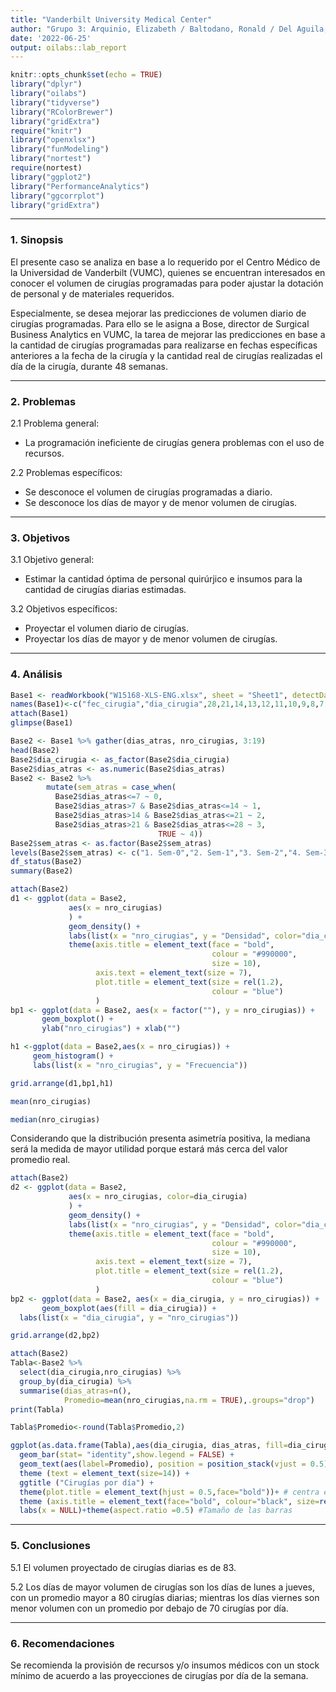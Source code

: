 ---
title: "Vanderbilt University Medical Center"
author: "Grupo 3: Arquinio, Elizabeth / Baltodano, Ronald / Del Aguila, Peter / Morales, Jacqueline"
date: '2022-06-25'
output: oilabs::lab_report
---

```{r setup, include=FALSE}
knitr::opts_chunk$set(echo = TRUE)
library("dplyr")
library("oilabs")
library("tidyverse")
library("RColorBrewer") 
library("gridExtra")  
require("knitr")
library("openxlsx")
library("funModeling")
library("nortest") 
require(nortest)
library("ggplot2")
library("PerformanceAnalytics")
library("ggcorrplot")
library("gridExtra") 

```

------------------------------------------------------------------------

### **1. Sinopsis** 

El presente caso se analiza en base a lo requerido por el Centro Médico de la Universidad de Vanderbilt (VUMC), quienes se encuentran interesados en conocer el volumen de cirugías programadas para poder ajustar la dotación de personal y de materiales requeridos.

Especialmente, se desea mejorar las predicciones de volumen diario de cirugías programadas. Para ello se le asigna a Bose, director de Surgical Business Analytics en VUMC, la tarea de mejorar las predicciones en base a la cantidad de cirugías programadas para realizarse en fechas específicas anteriores a la fecha de la cirugía y la cantidad real de cirugías realizadas el día de la cirugía, durante 48 semanas.

------------------------------------------------------------------------

### **2. Problemas** 

2.1 Problema general: 

- La programación ineficiente de cirugías genera problemas con el uso de recursos.
 
2.2 Problemas específicos:

- Se desconoce el volumen de cirugías programadas a diario.
- Se desconoce los días de mayor y de menor volumen de cirugías.

------------------------------------------------------------------------

### **3. Objetivos** 

3.1 Objetivo general:

- Estimar la cantidad óptima de personal quirúrjico e insumos para la cantidad de cirugías diarias estimadas.

3.2 Objetivos específicos:

- Proyectar el volumen diario de cirugías.
- Proyectar los días de mayor y de menor volumen de cirugías.

------------------------------------------------------------------------

### **4. Análisis** 

```{r message=FALSE}
Base1 <- readWorkbook("W15168-XLS-ENG.xlsx", sheet = "Sheet1", detectDates = TRUE)
names(Base1)<-c("fec_cirugia","dia_cirugia",28,21,14,13,12,11,10,9,8,7,6,5,4,3,2,1,0)
attach(Base1)
glimpse(Base1)
```
```{r, message=FALSE}
Base2 <- Base1 %>% gather(dias_atras, nro_cirugias, 3:19)
head(Base2)
Base2$dia_cirugia <- as_factor(Base2$dia_cirugia)
Base2$dias_atras <- as.numeric(Base2$dias_atras)
Base2 <- Base2 %>% 
        mutate(sem_atras = case_when(
          Base2$dias_atras<=7 ~ 0,
          Base2$dias_atras>7 & Base2$dias_atras<=14 ~ 1,
          Base2$dias_atras>14 & Base2$dias_atras<=21 ~ 2,
          Base2$dias_atras>21 & Base2$dias_atras<=28 ~ 3,
                                 TRUE ~ 4))
Base2$sem_atras <- as.factor(Base2$sem_atras)
levels(Base2$sem_atras) <- c("1. Sem-0","2. Sem-1","3. Sem-2","4. Sem-3")
df_status(Base2)
summary(Base2)
```
```{r, message=FALSE}
attach(Base2)
d1 <- ggplot(data = Base2,        
             aes(x = nro_cirugias)
             ) +
             geom_density() +        
             labs(list(x = "nro_cirugias", y = "Densidad", color="dia_cirugia"))+
             theme(axis.title = element_text(face = "bold", 
                                             colour = "#990000",
                                             size = 10), 
                   axis.text = element_text(size = 7),        
                   plot.title = element_text(size = rel(1.2),
                                             colour = "blue")
                   )
bp1 <- ggplot(data = Base2, aes(x = factor(""), y = nro_cirugias)) +  
       geom_boxplot() +  
       ylab("nro_cirugias") + xlab("") 

h1 <-ggplot(data = Base2,aes(x = nro_cirugias)) + 
     geom_histogram() +
     labs(list(x = "nro_cirugias", y = "Frecuencia")) 

grid.arrange(d1,bp1,h1)

mean(nro_cirugias)

median(nro_cirugias)
```
Considerando que la distribución presenta asimetría positiva, la mediana será la medida de mayor utilidad porque estará más cerca del valor promedio real.

```{r, message=FALSE}
attach(Base2)
d2 <- ggplot(data = Base2,        
             aes(x = nro_cirugias, color=dia_cirugia)
             ) +
             geom_density() +        
             labs(list(x = "nro_cirugias", y = "Densidad", color="dia_cirugia"))+
             theme(axis.title = element_text(face = "bold", 
                                             colour = "#990000",
                                             size = 10), 
                   axis.text = element_text(size = 7),        
                   plot.title = element_text(size = rel(1.2),
                                             colour = "blue")
                   )
bp2 <- ggplot(data = Base2, aes(x = dia_cirugia, y = nro_cirugias)) +  
       geom_boxplot(aes(fill = dia_cirugia)) +  
  labs(list(x = "dia_cirugia", y = "nro_cirugias"))

grid.arrange(d2,bp2) 
```

```{r, message=FALSE}
attach(Base2)
Tabla<-Base2 %>% 
  select(dia_cirugia,nro_cirugias) %>% 
  group_by(dia_cirugia) %>% 
  summarise(dias_atras=n(),
            Promedio=mean(nro_cirugias,na.rm = TRUE),.groups="drop") 
print(Tabla)

Tabla$Promedio<-round(Tabla$Promedio,2)

ggplot(as.data.frame(Tabla),aes(dia_cirugia, dias_atras, fill=dia_cirugia)) +
  geom_bar(stat= "identity",show.legend = FALSE) +
  geom_text(aes(label=Promedio), position = position_stack(vjust = 0.5),size = 3)+
  theme (text = element_text(size=14)) +
  ggtitle ("Cirugías por día") + 
  theme(plot.title = element_text(hjust = 0.5,face="bold"))+ # centra el título y en negrita
  theme (axis.title = element_text(face="bold", colour="black", size=rel(1.0))) + # formato a los ejes
  labs(x = NULL)+theme(aspect.ratio =0.5) #Tamaño de las barras 
```

------------------------------------------------------------------------

### **5. Conclusiones** 

5.1 El volumen proyectado de cirugías diarias es de 83.

5.2 Los días de mayor volumen de cirugías son los días de lunes a jueves, con un promedio mayor a 80 cirugías diarias; mientras los días viernes son menor volumen con un promedio por debajo de 70 cirugías por día.

------------------------------------------------------------------------

### **6. Recomendaciones** 

Se recomienda la provisión de recursos y/o insumos médicos con un stock mínimo de acuerdo a las proyecciones de cirugías por día de la semana.